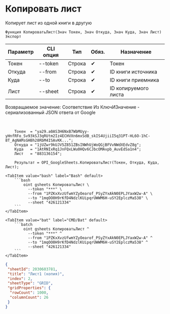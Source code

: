﻿---
sidebar_position: 3
description: Копировать лист и другие функции для работы с Google Sheets в Открытом пакете интеграций - бесплатной open-source библиотеке интеграций для 1С:Предприятие 8, OneScript и CLI
keywords: [1C, 1С, 1С:Предприятие, 1С:Предприятие 8.3, API, Интеграция, Сервисы, Обмен, OneScript, CLI, Google Sheets]
---


# Копировать лист
 Копирует лист из одной книги в другую



`Функция КопироватьЛист(Знач Токен, Знач Откуда, Знач Куда, Знач Лист) Экспорт`

  | Параметр | CLI опция | Тип | Обяз. | Назначение |
  |-|-|-|-|-|
  | Токен | --token | Строка | &#x2714; | Токен |
  | Откуда | --from | Строка | &#x2714; | ID книги источника |
  | Куда | --to | Строка | &#x2714; | ID книги приемника |
  | Лист | --sheet | Строка | &#x2714; | ID копируемого листа |

  
  Возвращаемое значение:   Соответствие Из КлючИЗначение - сериализованный JSON ответа от Google

<br/>




```bsl title="Пример использования для 1С:Предприятие/OneScript"
    Токен  = "ya29.a0AS3H6NxB7WbMUyy-yHnfRFo_Sv93kSJ3qRUtm2Iz4ECHVXn6mxSdB_skIS4UjiiI5q31PT-HL6O-1hC-8T_AgNAMsGHBh28RbM4ISAvKK...";
    Откуда = "1jUZwr9kUJV5Z851ZBsINWhUjWoQGjBFVvNWdXEdvZ8g";
    Куда   = "1AtRNIxRq1JnFQxLWu0HQv6CJbcOMAvpb_AuvEdSa1n4";
    Лист   = "883136154";

    Результат = OPI_GoogleSheets.КопироватьЛист(Токен, Откуда, Куда, Лист);
```
    

 <Tabs>
  
    <TabItem value="bash" label="Bash" default>
        ```bash
            oint gsheets КопироватьЛист \
              --token "***" \
              --from "1PZKxXvzUfwmYZyOearof_PSyZYxAkN0EPLJYaxW2w-A" \
              --to "1mqOO0H9rKfD4NdzlKUipqrUWWM6H-uSY2EplczMa538" \
              --sheet "426121334"
        ```
    </TabItem>
  
    <TabItem value="bat" label="CMD/Bat" default>
        ```batch
            oint gsheets КопироватьЛист ^
              --token "***" ^
              --from "1PZKxXvzUfwmYZyOearof_PSyZYxAkN0EPLJYaxW2w-A" ^
              --to "1mqOO0H9rKfD4NdzlKUipqrUWWM6H-uSY2EplczMa538" ^
              --sheet "426121334"
        ```
    </TabItem>
</Tabs>


```json title="Результат"
{
 "sheetId": 2030603781,
 "title": "Лист1 (копия)",
 "index": 2,
 "sheetType": "GRID",
 "gridProperties": {
  "rowCount": 1000,
  "columnCount": 26
 }
}
```
